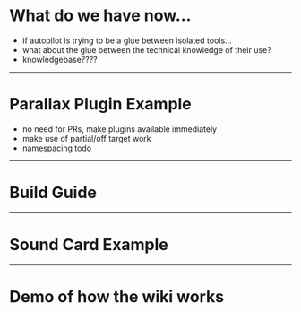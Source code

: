# What do we have now...

- if autopilot is trying to be a glue between isolated tools...
- what about the glue between the technical knowledge of their use?
- knowledgebase????

---

# Parallax Plugin Example

- no need for PRs, make plugins available immediately
- make use of partial/off target work
- namespacing todo

---

# Build Guide

---

# Sound Card Example

---

# Demo of how the wiki works

